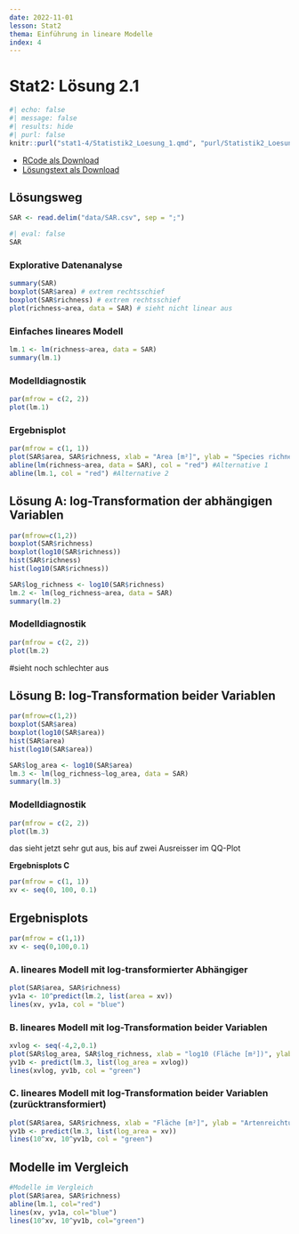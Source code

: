 ```yaml
---
date: 2022-11-01
lesson: Stat2
thema: Einführung in lineare Modelle
index: 4
---
```


# Stat2: Lösung  2.1

```r
#| echo: false
#| message: false
#| results: hide
#| purl: false
knitr::purl("stat1-4/Statistik2_Loesung_1.qmd", "purl/Statistik2_Loesung_1.R", documentation = 0)
```

- [RCode als Download](../purl/Statistik2_Loesung_1.R)
- [Lösungstext als Download](Statistik_Loesung_2.1.pdf)

## Lösungsweg

```r
SAR <- read.delim("data/SAR.csv", sep = ";")
```

```r
#| eval: false
SAR
```

### Explorative Datenanalyse

```r
summary(SAR)
boxplot(SAR$area) # extrem rechtsschief
boxplot(SAR$richness) # extrem rechtsschief
plot(richness~area, data = SAR) # sieht nicht linear aus
```

### Einfaches lineares Modell
```r
lm.1 <- lm(richness~area, data = SAR)
summary(lm.1)
```

### Modelldiagnostik
```r
par(mfrow = c(2, 2))
plot(lm.1)
```

### Ergebnisplot
```r
par(mfrow = c(1, 1))
plot(SAR$area, SAR$richness, xlab = "Area [m²]", ylab = "Species richness")
abline(lm(richness~area, data = SAR), col = "red") #Alternative 1
abline(lm.1, col = "red") #Alternative 2
```

## Lösung A: log-Transformation der abhängigen Variablen
```r
par(mfrow=c(1,2))
boxplot(SAR$richness)
boxplot(log10(SAR$richness))
hist(SAR$richness)
hist(log10(SAR$richness))

SAR$log_richness <- log10(SAR$richness)
lm.2 <- lm(log_richness~area, data = SAR)
summary(lm.2)
```

### Modelldiagnostik
```r
par(mfrow = c(2, 2))
plot(lm.2)
```
#sieht noch schlechter aus

## Lösung B: log-Transformation beider Variablen
```r
par(mfrow=c(1,2))
boxplot(SAR$area)
boxplot(log10(SAR$area))
hist(SAR$area)
hist(log10(SAR$area))

SAR$log_area <- log10(SAR$area)
lm.3 <- lm(log_richness~log_area, data = SAR)
summary(lm.3)
```

### Modelldiagnostik
```r
par(mfrow = c(2, 2))
plot(lm.3)
```
das sieht jetzt sehr gut aus, bis auf zwei Ausreisser im QQ-Plot

**Ergebnisplots C **

```r
par(mfrow = c(1, 1))
xv <- seq(0, 100, 0.1)
```

## Ergebnisplots
```r
par(mfrow = c(1,1))
xv <- seq(0,100,0.1)
```

### A. lineares Modell mit log-transformierter Abhängiger
```r
plot(SAR$area, SAR$richness)
yv1a <- 10^predict(lm.2, list(area = xv))
lines(xv, yv1a, col = "blue")
```

### B. lineares Modell mit log-Transformation beider Variablen
```r
xvlog <- seq(-4,2,0.1)
plot(SAR$log_area, SAR$log_richness, xlab = "log10 (Fläche [m²])", ylab = "log10 (Artenreichtum)")
yv1b <- predict(lm.3, list(log_area = xvlog))
lines(xvlog, yv1b, col = "green")
```

### C. lineares Modell mit log-Transformation beider Variablen (zurücktransformiert)

```r
plot(SAR$area, SAR$richness, xlab = "Fläche [m²]", ylab = "Artenreichtum")
yv1b <- predict(lm.3, list(log_area = xv))
lines(10^xv, 10^yv1b, col = "green")
```

## Modelle im Vergleich
```r
#Modelle im Vergleich
plot(SAR$area, SAR$richness)
abline(lm.1, col="red")
lines(xv, yv1a, col="blue")
lines(10^xv, 10^yv1b, col="green")
```
